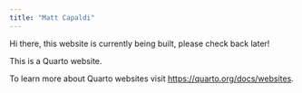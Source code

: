```yaml
---
title: "Matt Capaldi"
---
```


Hi there, this website is currently being built, please check back later!

This is a Quarto website.

To learn more about Quarto websites visit <https://quarto.org/docs/websites>.